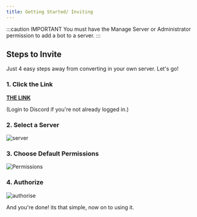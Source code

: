 ```yaml
---
title: Getting Started/ Inviting
---
```


:::caution IMPORTANT
You must have the Manage Server or Administrator permission to add a bot to a server.
:::

## Steps to Invite

Just 4 easy steps away from converting in your own server. Let's go!

### 1. Click the Link

[**THE LINK**](/invite)

\(Login to Discord if you're not already logged in.\)

### 2. Select a Server

![server](../static/img/server-select.png)

### 3. Choose Default Permissions

![Permissions](../static/img/permitions.png)

### 4. Authorize

![authorise](../static/img/authorise.png)

And you're done! its that simple, now on to using it.
